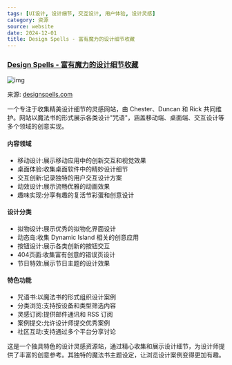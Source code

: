 ```yaml
---
tags: [UI设计, 设计细节, 交互设计, 用户体验, 设计灵感]
category: 资源
source: website
date: 2024-12-01
title: Design Spells - 富有魔力的设计细节收藏
---
```


### [Design Spells - 富有魔力的设计细节收藏](https://www.designspells.com/)

![img](https://img.mengpeng.tech/i/2024/12/07/675434b4a6527.webp)

来源: [designspells.com](https://www.designspells.com/)

一个专注于收集精美设计细节的灵感网站，由 Chester、Duncan 和 Rick 共同维护。网站以魔法书的形式展示各类设计"咒语"，涵盖移动端、桌面端、交互设计等多个领域的创意实现。

#### 内容领域
- 移动设计:展示移动应用中的创新交互和视觉效果
- 桌面体验:收集桌面软件中的精妙设计细节
- 交互创新:记录独特的用户交互设计方案
- 动效设计:展示流畅优雅的动画效果
- 趣味实现:分享有趣的复活节彩蛋和创意设计

#### 设计分类
- 拟物设计:展示优秀的拟物化界面设计
- 动态岛:收集 Dynamic Island 相关的创意应用
- 按钮设计:展示各类创新的按钮交互
- 404页面:收集富有创意的错误页设计
- 节日特效:展示节日主题的设计效果

#### 特色功能
- 咒语书:以魔法书的形式组织设计案例
- 分类浏览:支持按设备和类型筛选内容
- 灵感订阅:提供邮件通讯和 RSS 订阅
- 案例提交:允许设计师提交优秀案例
- 社区互动:支持通过多个平台分享讨论

这是一个独具特色的设计灵感资源站，通过精心收集和展示设计细节，为设计师提供了丰富的创意参考。其独特的魔法书主题设定，让浏览设计案例变得更加有趣。 